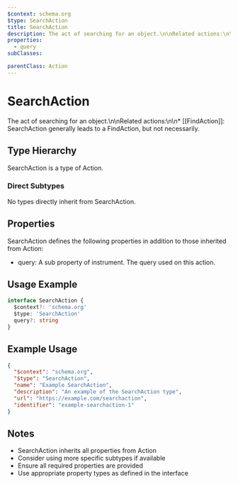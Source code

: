 ```yaml
---
$context: schema.org
$type: SearchAction
title: SearchAction
description: The act of searching for an object.\n\nRelated actions:\n\n* [[FindAction]]: SearchAction generally leads to a FindAction, but not necessarily.
properties:
  - query
subClasses:

parentClass: Action
---
```


# SearchAction

The act of searching for an object.\n\nRelated actions:\n\n* [[FindAction]]: SearchAction generally leads to a FindAction, but not necessarily.

## Type Hierarchy

SearchAction is a type of Action.

### Direct Subtypes

No types directly inherit from SearchAction.

## Properties

SearchAction defines the following properties in addition to those inherited from Action:

- query: A sub property of instrument. The query used on this action.

## Usage Example

```typescript
interface SearchAction {
  $context?: 'schema.org'
  $type: 'SearchAction'
  query?: string
}
```

## Example Usage

```json
{
  "$context": "schema.org",
  "$type": "SearchAction",
  "name": "Example SearchAction",
  "description": "An example of the SearchAction type",
  "url": "https://example.com/searchaction",
  "identifier": "example-searchaction-1"
}
```

## Notes

- SearchAction inherits all properties from Action
- Consider using more specific subtypes if available
- Ensure all required properties are provided
- Use appropriate property types as defined in the interface
